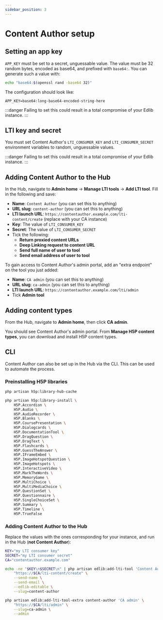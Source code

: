 ```yaml
---
sidebar_position: 3
---
```


# Content Author setup

## Setting an app key

`APP_KEY` must be set to a secret, unguessable value. The value must be 32
random bytes, encoded as base64, and prefixed with `base64:`. You can generate
such a value with:

```bash
echo "base64:$(openssl rand -base64 32)"
```

The configuration should look like:

```text title=".env"
APP_KEY=base64:long-base64-encoded-string-here
```

:::danger
Failing to set this could result in a total compromise of your Edlib instance.
:::

## LTI key and secret

You must set Content Author's `LTI_CONSUMER_KEY` and `LTI_CONSUMER_SECRET`
environment variables to random, unguessable values.

:::danger
Failing to set this could result in a total compromise of your Edlib instance.
:::

## Adding Content Author to the Hub

In the Hub, navigate to **Admin home** → **Manage LTI tools** → **Add LTI
tool**. Fill in the following and save:

- **Name**: `Content Author` (you can set this to anything)
- **URL slug**: `content-author` (you can set this to anything)
- **LTI launch URL**: `https://contentauthor.example.com/lti-content/create`
  (replace with your CA instance)
- **Key**: The value of `LTI_CONSUMER_KEY`
- **Secret**: The value of `LTI_CONSUMER_SECRET`
- Tick the following:
    - **Return proxied content URLs**
    - **Deep Linking request to content URL**
    - **Send full name of user to tool**
    - **Send email address of user to tool**

To gain access to Content Author's admin portal, add an "extra endpoint" on the
tool you just added:

- **Name**: `CA admin` (you can set this to anything)
- **URL slug**: `ca-admin` (you can set this to anything)
- **LTI launch URL**: `https://contentauthor.example.com/lti/admin`
- Tick **Admin tool**

## Adding content types

From the Hub, navigate to **Admin home**, then click **CA admin**.

You should see Content Author's admin portal. From **Manage H5P content
types**, you can download and install H5P content types.

## CLI

Content Author can also be set up in the Hub via the CLI. This can be used to
automate the process.

### Preinstalling H5P libraries

```bash
php artisan h5p:library-hub-cache

php artisan h5p:library-install \
    H5P.Accordion \
    H5P.Audio \
    H5P.AudioRecorder \
    H5P.Blanks \
    H5P.CoursePresentation \
    H5P.Dialogcards \
    H5P.DocumentationTool \
    H5P.DragQuestion \
    H5P.DragText \
    H5P.Flashcards \
    H5P.GuessTheAnswer \
    H5P.IFrameEmbed \
    H5P.ImageHotspotQuestion \
    H5P.ImageHotspots \
    H5P.InteractiveVideo \
    H5P.MarkTheWords \
    H5P.MemoryGame \
    H5P.MultiChoice \
    H5P.MultiMediaChoice \
    H5P.QuestionSet \
    H5P.Questionnaire \
    H5P.SingleChoiceSet \
    H5P.Summary \
    H5P.Timeline \
    H5P.TrueFalse
```

### Adding Content Author to the Hub

Replace the values with the ones corresponding for your instance, and run in
the Hub (**not Content Author**):

```bash
KEY="my LTI consumer key"
SECRET="my LTI consumer secret"
CA="contentauthor.example.com"

echo -ne "$KEY\n$SECRET\n" | php artisan edlib:add-lti-tool 'Content Author' \
    "https://$CA/lti-content/create" \
    --send-name \
    --send-email \
    --edlib-editable \
    --slug=content-author

php artisan edlib:add-lti-tool-extra content-author 'CA admin' \
    "https://$CA/lti/admin" \
    --slug=ca-admin \
    --admin
```
